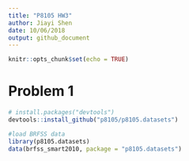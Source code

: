 ```yaml
---
title: "P8105 HW3"
author: Jiayi Shen
date: 10/06/2018
output: github_document
---
```


```r
knitr::opts_chunk$set(echo = TRUE)
```


# Problem 1
```r
# install.packages("devtools")
devtools::install_github("p8105/p8105.datasets")

#load BRFSS data
library(p8105.datasets)
data(brfss_smart2010, package = "p8105.datasets")
```

